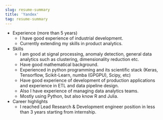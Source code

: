 ```yaml
---
slug: resume-summary
title: 'Yandex'
tag: resume-summary
---
```

* Experience (more than 5 years)
    * I have good experience of industrial development.
    * Currently extending my skills in product analytics.
* Skills
    * I am good at signal processing, anomaly detection, general data analytics such as clustering, dimensionality reduction etc.
    * Have good mathematical background.
    * Experienced in python programming and its scientific stack (Keras, Tensorflow, Scikit-Learn, numba (GPGPU), Scipy, etc)
    * Have good experience of development of production applications and experience in ETL and data pipeline design.
    * Also I have experience of managing data analytics teams.
    * Mostly using Python, but also know R and Julia.
* Career highlights
    * I reached Lead Research & Development engineer position in less than 3 years starting from internship. 